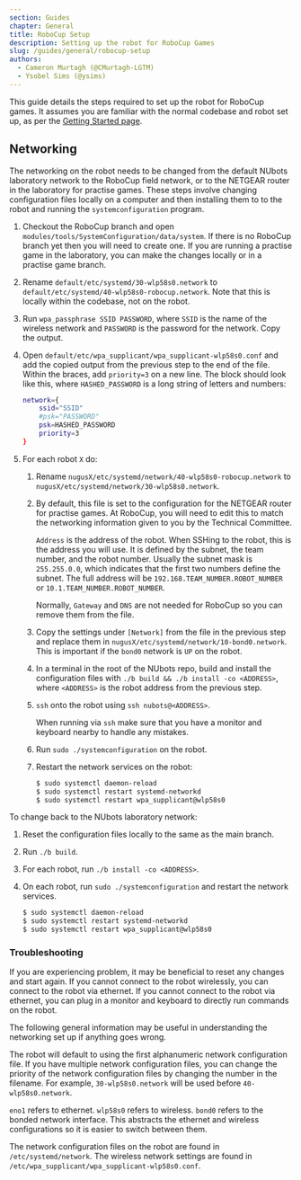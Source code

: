 ```yaml
---
section: Guides
chapter: General
title: RoboCup Setup
description: Setting up the robot for RoboCup Games
slug: /guides/general/robocup-setup
authors:
  - Cameron Murtagh (@CMurtagh-LGTM)
  - Ysobel Sims (@ysims)
---
```


This guide details the steps required to set up the robot for RoboCup games. It assumes you are familiar with the normal codebase and robot set up, as per the [Getting Started page](/guides/main/getting-started).

## Networking

The networking on the robot needs to be changed from the default NUbots laboratory network to the RoboCup field network, or to the NETGEAR router in the laboratory for practise games. These steps involve changing configuration files locally on a computer and then installing them to to the robot and running the `systemconfiguration` program.

1.  Checkout the RoboCup branch and open `modules/tools/SystemConfiguration/data/system`. If there is no RoboCup branch yet then you will need to create one. If you are running a practise game in the laboratory, you can make the changes locally or in a practise game branch.

2.  Rename `default/etc/systemd/30-wlp58s0.network` to `default/etc/systemd/40-wlp58s0-robocup.network`. Note that this is locally within the codebase, not on the robot.

3.  Run `wpa_passphrase SSID PASSWORD`, where `SSID` is the name of the wireless network and `PASSWORD` is the password for the network. Copy the output.

4.  Open `default/etc/wpa_supplicant/wpa_supplicant-wlp58s0.conf` and add the copied output from the previous step to the end of the file. Within the braces, add `priority=3` on a new line. The block should look like this, where `HASHED_PASSWORD` is a long string of letters and numbers:

    ```sh
    network={
        ssid="SSID"
        #psk="PASSWORD"
        psk=HASHED_PASSWORD
        priority=3
    }
    ```

5.  For each robot `X` do:

    1. Rename `nugusX/etc/systemd/network/40-wlp58s0-robocup.network` to `nugusX/etc/systemd/network/30-wlp58s0.network`.

    2. By default, this file is set to the configuration for the NETGEAR router for practise games. At RoboCup, you will need to edit this to match the networking information given to you by the Technical Committee.

       `Address` is the address of the robot. When SSHing to the robot, this is the address you will use. It is defined by the subnet, the team number, and the robot number. Usually the subnet mask is `255.255.0.0`, which indicates that the first two numbers define the subnet. The full address will be `192.168.TEAM_NUMBER.ROBOT_NUMBER` or `10.1.TEAM_NUMBER.ROBOT_NUMBER`.

       Normally, `Gateway` and `DNS` are not needed for RoboCup so you can remove them from the file.

    3. Copy the settings under `[Network]` from the file in the previous step and replace them in `nugusX/etc/systemd/network/10-bond0.network`. This is important if the `bond0` network is `UP` on the robot.

    4. In a terminal in the root of the NUbots repo, build and install the configuration files with `./b build && ./b install -co <ADDRESS>`, where `<ADDRESS>` is the robot address from the previous step.

    5. `ssh` onto the robot using `ssh nubots@<ADDRESS>`.

       <Alert type='info'>

       When running via `ssh` make sure that you have a monitor and keyboard nearby to handle any mistakes.

       </Alert>

    6. Run `sudo ./systemconfiguration` on the robot.

    7. Restart the network services on the robot:

       ```bash
       $ sudo systemctl daemon-reload
       $ sudo systemctl restart systemd-networkd
       $ sudo systemctl restart wpa_supplicant@wlp58s0
       ```

To change back to the NUbots laboratory network:

1. Reset the configuration files locally to the same as the main branch.

2. Run `./b build`.

3. For each robot, run `./b install -co <ADDRESS>`.

4. On each robot, run `sudo ./systemconfiguration` and restart the network services.

   ```bash
   $ sudo systemctl daemon-reload
   $ sudo systemctl restart systemd-networkd
   $ sudo systemctl restart wpa_supplicant@wlp58s0
   ```

### Troubleshooting

If you are experiencing problem, it may be beneficial to reset any changes and start again. If you cannot connect to the robot wirelessly, you can connect to the robot via ethernet. If you cannot connect to the robot via ethernet, you can plug in a monitor and keyboard to directly run commands on the robot.

The following general information may be useful in understanding the networking set up if anything goes wrong.

The robot will default to using the first alphanumeric network configuration file. If you have multiple network configuration files, you can change the priority of the network configuration files by changing the number in the filename. For example, `30-wlp58s0.network` will be used before `40-wlp58s0.network`.

`eno1` refers to ethernet. `wlp58s0` refers to wireless. `bond0` refers to the bonded network interface. This abstracts the ethernet and wireless configurations so it is easier to switch between them.

The network configuration files on the robot are found in `/etc/systemd/network`. The wireless network settings are found in `/etc/wpa_supplicant/wpa_supplicant-wlp58s0.conf`.
